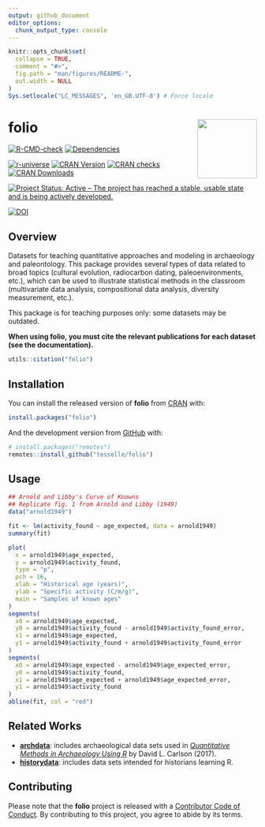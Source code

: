 ```yaml
---
output: github_document
editor_options: 
  chunk_output_type: console
---
```


<!-- README.md is generated from README.Rmd. Please edit that file -->

```r
knitr::opts_chunk$set(
  collapse = TRUE,
  comment = "#>",
  fig.path = "man/figures/README-",
  out.width = NULL
)
Sys.setlocale("LC_MESSAGES", 'en_GB.UTF-8') # Force locale
```

# folio <img width=120px src="man/figures/logo.png" align="right" />

<!-- badges: start -->
[![R-CMD-check](https://github.com/tesselle/folio/workflows/R-CMD-check/badge.svg)](https://github.com/tesselle/folio/actions)
[![Dependencies](https://tinyverse.netlify.com/badge/folio)](https://cran.r-project.org/package=folio)

[![r-universe](https://tesselle.r-universe.dev/badges/folio)](https://tesselle.r-universe.dev){.pkgdown-devel}
[![CRAN Version](http://www.r-pkg.org/badges/version/folio)](https://cran.r-project.org/package=folio){.pkgdown-release}
[![CRAN checks](https://badges.cranchecks.info/worst/folio.svg)](https://cran.r-project.org/web/checks/check_results_folio.html){.pkgdown-release}
[![CRAN Downloads](http://cranlogs.r-pkg.org/badges/folio)](https://cran.r-project.org/package=folio){.pkgdown-release}

[![Project Status: Active – The project has reached a stable, usable state and is being actively developed.](https://www.repostatus.org/badges/latest/active.svg)](https://www.repostatus.org/#active)

[![DOI](https://zenodo.org/badge/DOI/10.5281/zenodo.4476182.svg)](https://doi.org/10.5281/zenodo.4476182)
<!-- badges: end -->

## Overview

Datasets for teaching quantitative approaches and modeling in archaeology and paleontology. This package provides several types of data related to broad topics (cultural evolution, radiocarbon dating, paleoenvironments, etc.), which can be used to illustrate statistical methods in the classroom (multivariate data analysis, compositional data analysis, diversity measurement, etc.).

This package is for teaching purposes only: some datasets may be outdated.

**When using folio, you must cite the relevant publications for each dataset (see the documentation).**

```r
utils::citation("folio")
```

## Installation

You can install the released version of **folio** from [CRAN](https://CRAN.R-project.org) with:

```r
install.packages("folio")
```

And the development version from [GitHub](https://github.com/) with:

```r
# install.packages("remotes")
remotes::install_github("tesselle/folio")
```

## Usage

```r
## Arnold and Libby's Curve of Knowns
## Replicate fig. 1 from Arnold and Libby (1949)
data("arnold1949")

fit <- lm(activity_found ~ age_expected, data = arnold1949)
summary(fit)

plot(
  x = arnold1949$age_expected,
  y = arnold1949$activity_found,
  type = "p",
  pch = 16,
  xlab = "Historical age (years)",
  ylab = "Specific activity (C/m/g)",
  main = "Samples of known ages"
)
segments(
  x0 = arnold1949$age_expected,
  y0 = arnold1949$activity_found - arnold1949$activity_found_error,
  x1 = arnold1949$age_expected,
  y1 = arnold1949$activity_found + arnold1949$activity_found_error
)
segments(
  x0 = arnold1949$age_expected - arnold1949$age_expected_error,
  y0 = arnold1949$activity_found,
  x1 = arnold1949$age_expected + arnold1949$age_expected_error,
  y1 = arnold1949$activity_found
)
abline(fit, col = "red")
```

## Related Works

* [**archdata**](https://cran.r-project.org/package=archdata): includes archaeological data sets used in [*Quantitative Methods in Archaeology Using R*](https://doi.org/10.1017/9781139628730) by David L. Carlson (2017).
* [**historydata**](https://github.com/ropensci/historydata): includes data sets intended for historians learning R.

## Contributing
Please note that the **folio** project is released with a [Contributor Code of Conduct](https://www.tesselle.org/conduct.html). By contributing to this project, you agree to abide by its terms.
